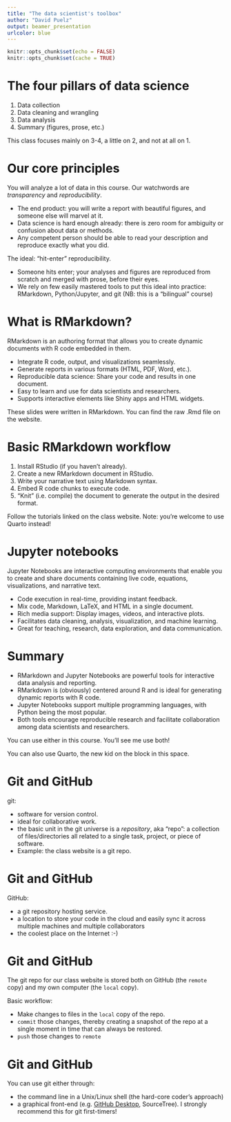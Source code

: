 ```yaml
---
title: "The data scientist's toolbox"
author: "David Puelz"
output: beamer_presentation
urlcolor: blue 
---
```


```r
knitr::opts_chunk$set(echo = FALSE)
knitr::opts_chunk$set(cache = TRUE)
```

# The four pillars of data science

1. Data collection
2. Data cleaning and wrangling  
3. Data analysis
4. Summary (figures, prose, etc.)

This class focuses mainly on 3-4, a little on 2, and not at all on 1.  

# Our core principles  

You will analyze a lot of data in this course.  Our watchwords are _transparency_ and _reproducibility_.  

- The end product: you will write a report with beautiful
figures, and someone else will marvel at it.  
- Data science is hard enough already: there is zero room for ambiguity or confusion about data or methods.  
- Any competent person should be able to read your description and reproduce exactly what you did.   

\pause

The ideal: "hit-enter" reproducibility.  

- Someone hits enter; your analyses and figures are reproduced from scratch and merged with prose, before their eyes.  
- We rely on few easily mastered tools to put this ideal into practice: RMarkdown, Python/Jupyter, and git (NB: this is a "bilingual" course)   


# What is RMarkdown?

RMarkdown is an authoring format that allows you to create dynamic documents with R code embedded in them. 

- Integrate R code, output, and visualizations seamlessly.
- Generate reports in various formats (HTML, PDF, Word, etc.).
- Reproducible data science: Share your code and results in one document.
- Easy to learn and use for data scientists and researchers.
- Supports interactive elements like Shiny apps and HTML widgets.

These slides were written in RMarkdown.  You can find the raw .Rmd file on the website.  

# Basic RMarkdown workflow

1. Install RStudio (if you haven't already).  
2. Create a new RMarkdown document in RStudio.
3. Write your narrative text using Markdown syntax.
4. Embed R code chunks to execute code.
5. "Knit" (i.e. compile) the document to generate the output in the desired format.

Follow the tutorials linked on the class website.  Note: you're welcome to use Quarto instead!


# Jupyter notebooks

Jupyter Notebooks are interactive computing environments that enable you to create and share documents containing live code, equations, visualizations, and narrative text.

- Code execution in real-time, providing instant feedback.
- Mix code, Markdown, LaTeX, and HTML in a single document.
- Rich media support: Display images, videos, and interactive plots.
- Facilitates data cleaning, analysis, visualization, and machine learning.
- Great for teaching, research, data exploration, and data communication.

# Summary

- RMarkdown and Jupyter Notebooks are powerful tools for interactive data analysis and reporting.
- RMarkdown is (obviously) centered around R and is ideal for generating dynamic reports with R code.
- Jupyter Notebooks support multiple programming languages, with Python being the most popular.
- Both tools encourage reproducible research and facilitate collaboration among data scientists and researchers.

You can use either in this course.  You'll see me use both!

You can also use Quarto, the new kid on the block in this space.  


# Git and GitHub

git:  

- software for version control.  
- ideal for collaborative work.  
- the basic unit in the git universe is a _repository_, aka "repo": a collection of files/directories all related to a single task, project, or piece of software.  
- Example: the class website is a git repo.  


# Git and GitHub

GitHub:  

- a git repository hosting service.  
- a location to store your code in the cloud and easily sync it across multiple machines and multiple collaborators   
- the coolest place on the Internet :-)    


# Git and GitHub

The git repo for our class website is stored both on GitHub (the `remote` copy) and my own computer (the `local` copy).  

Basic workflow:    

- Make changes to files in the `local` copy of the repo.   
- `commit` those changes, thereby creating a snapshot of the repo at a single moment in time that can always be restored.   
- `push` those changes to `remote`   


# Git and GitHub

You can use git either through: 

- the command line in a Unix/Linux shell (the hard-core coder's approach)  
- a graphical front-end (e.g. [GitHub Desktop](https://help.github.com/en/desktop/getting-started-with-github-desktop), SourceTree).  I strongly recommend this for git first-timers!    

